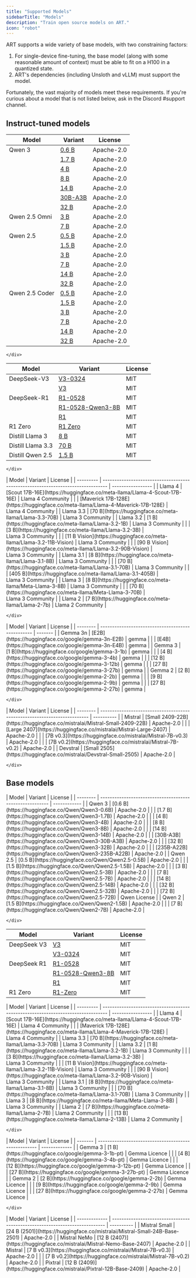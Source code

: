 ```yaml
---
title: "Supported Models"
sidebarTitle: "Models"
description: "Train open source models on ART."
icon: "robot"
---
```


ART supports a wide variety of base models, with two constraining factors:

1. For single-device fine-tuning, the base model (along with some reasonable amount of context) must be able to fit on a H100 in a quantized state.
2. ART's dependencies (including Unsloth and vLLM) must support the model.

Fortunately, the vast majority of models meet these requirements. If you're curious about a model that is not listed below, ask in the Discord #support channel.

## Instruct-tuned models

<Tabs>
  <Tab title="Qwen">
    <div className="full-width">

| Model          | Variant                                                 | License    |
| -------------- | ------------------------------------------------------- | ---------- |
| Qwen 3         | [0.6 B](https://huggingface.co/Qwen/Qwen3-0.6B)         | Apache-2.0 |
|                | [1.7 B](https://huggingface.co/Qwen/Qwen3-1.7B)         | Apache-2.0 |
|                | [4 B](https://huggingface.co/Qwen/Qwen3-4B)             | Apache-2.0 |
|                | [8 B](https://huggingface.co/Qwen/Qwen3-8B)             | Apache-2.0 |
|                | [14 B](https://huggingface.co/Qwen/Qwen3-14B)           | Apache-2.0 |
|                | [30B-A3B](https://huggingface.co/Qwen/Qwen3-30B-A3B)    | Apache-2.0 |
|                | [32 B](https://huggingface.co/Qwen/Qwen3-32B)           | Apache-2.0 |
| Qwen 2.5 Omni  | [3 B](https://huggingface.co/Qwen/Qwen2.5-Omni-3B)      | Apache-2.0 |
|                | [7 B](https://huggingface.co/Qwen/Qwen2.5-Omni-7B)      | Apache-2.0 |
| Qwen 2.5       | [0.5 B](https://huggingface.co/Qwen/Qwen2.5-0.5B)       | Apache-2.0 |
|                | [1.5 B](https://huggingface.co/Qwen/Qwen2.5-1.5B)       | Apache-2.0 |
|                | [3 B](https://huggingface.co/Qwen/Qwen2.5-3B)           | Apache-2.0 |
|                | [7 B](https://huggingface.co/Qwen/Qwen2.5-7B)           | Apache-2.0 |
|                | [14 B](https://huggingface.co/Qwen/Qwen2.5-14B)         | Apache-2.0 |
|                | [32 B](https://huggingface.co/Qwen/Qwen2.5-32B)         | Apache-2.0 |
| Qwen 2.5 Coder | [0.5 B](https://huggingface.co/Qwen/Qwen2.5-Coder-0.5B) | Apache-2.0 |
|                | [1.5 B](https://huggingface.co/Qwen/Qwen2.5-Coder-1.5B) | Apache-2.0 |
|                | [3 B](https://huggingface.co/Qwen/Qwen2.5-Coder-3B)     | Apache-2.0 |
|                | [7 B](https://huggingface.co/Qwen/Qwen2.5-Coder-7B)     | Apache-2.0 |
|                | [14 B](https://huggingface.co/Qwen/Qwen2.5-Coder-14B)   | Apache-2.0 |
|                | [32 B](https://huggingface.co/Qwen/Qwen2.5-Coder-32B)   | Apache-2.0 |

    </div>

  </Tab>
  <Tab title="DeepSeek">
    <div className="full-width">

| Model             | Variant                                                                          | License |
| ----------------- | -------------------------------------------------------------------------------- | ------- |
| DeepSeek-V3       | [V3-0324](https://huggingface.co/deepseek-ai/DeepSeek-V3-0324)                   | MIT     |
|                   | [V3](https://huggingface.co/deepseek-ai/DeepSeek-V3)                             | MIT     |
| DeepSeek-R1       | [R1-0528](https://huggingface.co/deepseek-ai/DeepSeek-R1-0528)                   | MIT     |
|                   | [R1-0528-Qwen3-8B](https://huggingface.co/deepseek-ai/DeepSeek-R1-0528-Qwen3-8B) | MIT     |
|                   | [R1](https://huggingface.co/deepseek-ai/DeepSeek-R1)                             | MIT     |
| R1 Zero           | [R1 Zero](https://huggingface.co/deepseek-ai/R1-Zero)                            | MIT     |
| Distill Llama 3   | [8 B](https://huggingface.co/deepseek-ai/Distill-Llama3-8B)                      | MIT     |
| Distill Llama 3.3 | [70 B](https://huggingface.co/deepseek-ai/Distill-Llama3.3-70B)                  | MIT     |
| Distill Qwen 2.5  | [1.5 B](https://huggingface.co/deepseek-ai/Distill-Qwen2.5-1.5B)                 | MIT     |

    </div>

  </Tab>
  <Tab title="Llama">
    <div className="full-width">
| Model     | Variant                                                                          | License           |
| --------- | -------------------------------------------------------------------------------- | ----------------- |
| Llama 4   | [Scout 17B-16E](https://huggingface.co/meta-llama/Llama-4-Scout-17B-16E)         | Llama 4 Community |
|           | [Maverick 17B-128E](https://huggingface.co/meta-llama/Llama-4-Maverick-17B-128E) | Llama 4 Community |
| Llama 3.3 | [70 B](https://huggingface.co/meta-llama/Llama-3.3-70B)                          | Llama 3 Community |
| Llama 3.2 | [1 B](https://huggingface.co/meta-llama/Llama-3.2-1B)                            | Llama 3 Community |
|           | [3 B](https://huggingface.co/meta-llama/Llama-3.2-3B)                            | Llama 3 Community |
|           | [11 B Vision](https://huggingface.co/meta-llama/Llama-3.2-11B-Vision)            | Llama 3 Community |
|           | [90 B Vision](https://huggingface.co/meta-llama/Llama-3.2-90B-Vision)            | Llama 3 Community |
| Llama 3.1 | [8 B](https://huggingface.co/meta-llama/Llama-3.1-8B)                            | Llama 3 Community |
|           | [70 B](https://huggingface.co/meta-llama/Llama-3.1-70B)                          | Llama 3 Community |
|           | [405 B](https://huggingface.co/meta-llama/Llama-3.1-405B)                        | Llama 3 Community |
| Llama 3   | [8 B](https://huggingface.co/meta-llama/Meta-Llama-3-8B)                         | Llama 3 Community |
|           | [70 B](https://huggingface.co/meta-llama/Meta-Llama-3-70B)                       | Llama 3 Community |
| Llama 2   | [7 B](https://huggingface.co/meta-llama/Llama-2-7b)                              | Llama 2 Community |

    </div>

  </Tab>
  <Tab title="Gemma">
    <div className="full-width">
| Model    | Variant                                           | License |
| -------- | ------------------------------------------------- | ------- |
| Gemma 3n | [E2B](https://huggingface.co/google/gemma-3n-E2B) | gemma   |
|          | [E4B](https://huggingface.co/google/gemma-3n-E4B) | gemma   |
| Gemma 3  | [1 B](https://huggingface.co/google/gemma-3-1b)   | gemma   |
|          | [4 B](https://huggingface.co/google/gemma-3-4b)   | gemma   |
|          | [12 B](https://huggingface.co/google/gemma-3-12b) | gemma   |
|          | [27 B](https://huggingface.co/google/gemma-3-27b) | gemma   |
| Gemma 2  | [2 B](https://huggingface.co/google/gemma-2-2b)   | gemma   |
|          | [9 B](https://huggingface.co/google/gemma-2-9b)   | gemma   |
|          | [27 B](https://huggingface.co/google/gemma-2-27b) | gemma   |

    </div>

  </Tab>
  <Tab title="Mistral">
    <div className="full-width">
| Model    | Variant                                                                   | License    |
| -------- | ------------------------------------------------------------------------- | ---------- |
| Mistral  | [Small 2409-22B](https://huggingface.co/mistralai/Mistral-Small-2409-22B) | Apache-2.0 |
|          | [Large 2407](https://huggingface.co/mistralai/Mistral-Large-2407)         | Apache-2.0 |
|          | [7B v0.3](https://huggingface.co/mistralai/Mistral-7B-v0.3)               | Apache-2.0 |
|          | [7B v0.2](https://huggingface.co/mistralai/Mistral-7B-v0.2)               | Apache-2.0 |
| Devstral | [Small 2505](https://huggingface.co/mistralai/Devstral-Small-2505)        | Apache-2.0 |

    </div>

  </Tab>
</Tabs>

## Base models

<Tabs>
  <Tab title="Qwen">
    <div className="full-width">
| Model    | Variant                                                  | License      |
| -------- | -------------------------------------------------------- | ------------ |
| Qwen 3   | [0.6 B](https://huggingface.co/Qwen/Qwen3-0.6B)          | Apache-2.0   |
|          | [1.7 B](https://huggingface.co/Qwen/Qwen3-1.7B)          | Apache-2.0   |
|          | [4 B](https://huggingface.co/Qwen/Qwen3-4B)              | Apache-2.0   |
|          | [8 B](https://huggingface.co/Qwen/Qwen3-8B)              | Apache-2.0   |
|          | [14 B](https://huggingface.co/Qwen/Qwen3-14B)            | Apache-2.0   |
|          | [30B-A3B](https://huggingface.co/Qwen/Qwen3-30B-A3B)     | Apache-2.0   |
|          | [32 B](https://huggingface.co/Qwen/Qwen3-32B)            | Apache-2.0   |
|          | [235B-A22B](https://huggingface.co/Qwen/Qwen3-235B-A22B) | Apache-2.0   |
| Qwen 2.5 | [0.5 B](https://huggingface.co/Qwen/Qwen2.5-0.5B)        | Apache-2.0   |
|          | [1.5 B](https://huggingface.co/Qwen/Qwen2.5-1.5B)        | Apache-2.0   |
|          | [3 B](https://huggingface.co/Qwen/Qwen2.5-3B)            | Apache-2.0   |
|          | [7 B](https://huggingface.co/Qwen/Qwen2.5-7B)            | Apache-2.0   |
|          | [14 B](https://huggingface.co/Qwen/Qwen2.5-14B)          | Apache-2.0   |
|          | [32 B](https://huggingface.co/Qwen/Qwen2.5-32B)          | Apache-2.0   |
|          | [72 B](https://huggingface.co/Qwen/Qwen2.5-72B)          | Qwen License |
| Qwen 2   | [1.5 B](https://huggingface.co/Qwen/Qwen2-1.5B)          | Apache-2.0   |
|          | [7 B](https://huggingface.co/Qwen/Qwen2-7B)              | Apache-2.0   |

    </div>

  </Tab>
  <Tab title="DeepSeek">
      <div className="full-width">

| Model       | Variant                                                                          | License |
| ----------- | -------------------------------------------------------------------------------- | ------- |
| DeepSeek V3 | [V3](https://huggingface.co/deepseek-ai/DeepSeek-V3)                             | MIT     |
|             | [V3-0324](https://huggingface.co/deepseek-ai/DeepSeek-V3-0324)                   | MIT     |
| DeepSeek R1 | [R1-0528](https://huggingface.co/deepseek-ai/DeepSeek-R1-0528)                   | MIT     |
|             | [R1-0528-Qwen3-8B](https://huggingface.co/deepseek-ai/DeepSeek-R1-0528-Qwen3-8B) | MIT     |
|             | [R1](https://huggingface.co/deepseek-ai/DeepSeek-R1)                             | MIT     |
| R1 Zero     | [R1-Zero](https://huggingface.co/deepseek-ai/DeepSeek-R1-Zero)                   | MIT     |

</div>
  </Tab>
  <Tab title="Llama">
    <div className="full-width">
| Model     | Variant                                                                          | License           |
| --------- | -------------------------------------------------------------------------------- | ----------------- |
| Llama 4   | [Scout 17B-16E](https://huggingface.co/meta-llama/Llama-4-Scout-17B-16E)         | Llama 4 Community |
|           | [Maverick 17B-128E](https://huggingface.co/meta-llama/Llama-4-Maverick-17B-128E) | Llama 4 Community |
| Llama 3.3 | [70 B](https://huggingface.co/meta-llama/Llama-3.3-70B)                          | Llama 3 Community |
| Llama 3.2 | [1 B](https://huggingface.co/meta-llama/Llama-3.2-1B)                            | Llama 3 Community |
|           | [3 B](https://huggingface.co/meta-llama/Llama-3.2-3B)                            | Llama 3 Community |
|           | [11 B Vision](https://huggingface.co/meta-llama/Llama-3.2-11B-Vision)            | Llama 3 Community |
|           | [90 B Vision](https://huggingface.co/meta-llama/Llama-3.2-90B-Vision)            | Llama 3 Community |
| Llama 3.1 | [8 B](https://huggingface.co/meta-llama/Llama-3.1-8B)                            | Llama 3 Community |
|           | [70 B](https://huggingface.co/meta-llama/Llama-3.1-70B)                          | Llama 3 Community |
| Llama 3   | [8 B](https://huggingface.co/meta-llama/Meta-Llama-3-8B)                         | Llama 3 Community |
| Llama 2   | [7 B](https://huggingface.co/meta-llama/Llama-2-7B)                              | Llama 2 Community |
|           | [13 B](https://huggingface.co/meta-llama/Llama-2-13B)                            | Llama 2 Community |

    </div>

  </Tab>
  <Tab title="Gemma">
    <div className="full-width">
| Model   | Variant                                              | License       |
| ------- | ---------------------------------------------------- | ------------- |
| Gemma 3 | [1 B](https://huggingface.co/google/gemma-3-1b-pt)   | Gemma Licence |
|         | [4 B](https://huggingface.co/google/gemma-3-4b-pt)   | Gemma Licence |
|         | [12 B](https://huggingface.co/google/gemma-3-12b-pt) | Gemma Licence |
|         | [27 B](https://huggingface.co/google/gemma-3-27b-pt) | Gemma Licence |
| Gemma 2 | [2 B](https://huggingface.co/google/gemma-2-2b)      | Gemma Licence |
|         | [9 B](https://huggingface.co/google/gemma-2-9b)      | Gemma Licence |
|         | [27 B](https://huggingface.co/google/gemma-2-27b)    | Gemma Licence |

    </div>

  </Tab>
  <Tab title="Mistral">
    <div className="full-width">
| Model         | Variant                                                                     | License    |
| ------------- | --------------------------------------------------------------------------- | ---------- |
| Mistral Small | [24 B (2501)](https://huggingface.co/mistralai/Mistral-Small-24B-Base-2501) | Apache-2.0 |
| Mistral NeMo  | [12 B (2407)](https://huggingface.co/mistralai/Mistral-Nemo-Base-2407)      | Apache-2.0 |
| Mistral       | [7 B v0.3](https://huggingface.co/mistralai/Mistral-7B-v0.3)                | Apache-2.0 |
|               | [7 B v0.2](https://huggingface.co/mistralai/Mistral-7B-v0.2)                | Apache-2.0 |
| Pixtral       | [12 B (2409)](https://huggingface.co/mistralai/Pixtral-12B-Base-2409)       | Apache-2.0 |
    </div>
  </Tab>
</Tabs>

